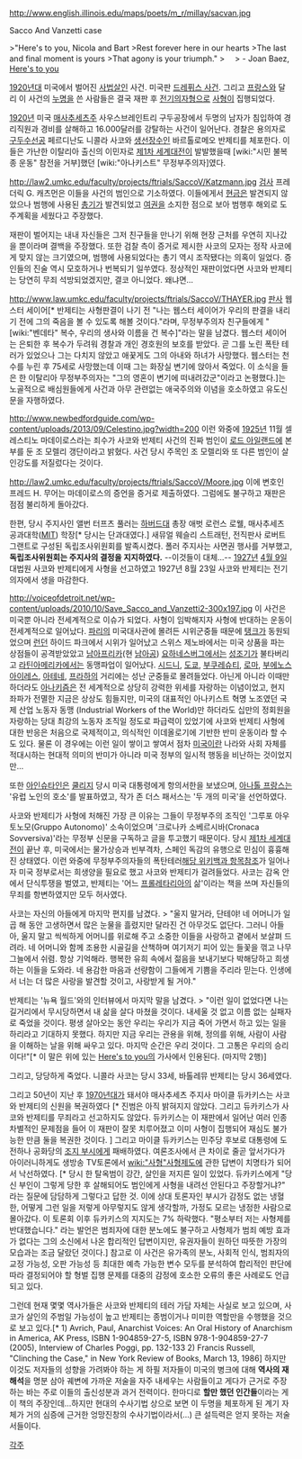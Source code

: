 http://www.english.illinois.edu/maps/poets/m_r/millay/sacvan.jpg

Sacco And Vanzetti case

>"Here's to you, Nicola and Bart
>Rest forever here in our hearts
>The last and final moment is yours
>That agony is your triumph."
>　
> - Joan Baez, [[Here's to you]]

[[1920년대]] 미국에서 벌어진 [[사법살인]] 사건.  미국판 [[드레퓌스 사건]]. 그리고 [[프랑스]]와 달리 이 사건의 [[누명]]을 쓴 사람들은 결국 재판 후 [[전기의자형]]으로 [[사형]]이 집행되었다.

[[1920년]] 미국 [[매사추세츠]]주 사우스브레인트리 구두공장에서 두명의 남자가 침입하여 경리직원과 경비를 살해하고 16.000달러를 강탈하는 사건이 일어난다. 경찰은 용의자로 [[구두]]수선공 페르디난도 니콜라 사코와 [[생선]]장수인 바르톨로메오 반제티를 체포한다. 이들은 가난한 이탈리아 출신의 이민자로 [[제1차 세계대전]]이 발발했을때 [wiki:"시민 불복종 운동" 참전을 거부]했던 [wiki:"아나키스트" 무정부주의자]였다. 

http://law2.umkc.edu/faculty/projects/ftrials/SaccoV/Katzmann.jpg
[[검사]] 프레더릭 G. 캐츠먼은 이들을 사건의 범인으로 기소하였다. 이들에게서 [[현금]]은 발견되지 않았으나 범행에 사용된 [[총기]]가 발견되었고 [[여권]]을 소지한 점으로 보아 범행후 해외로 도주계획을 세웠다고 주장했다.

재판이 벌어지는 내내 자신들은 그저 친구들을 만나기 위해 현장 근처를 우연히 지나갔을 뿐이라며 결백을 주장했다. 또한 검찰 측이 증거로 제시한 사코의 모자는 정작 사코에게 맞지 않는 크기였으며, 범행에 사용되었다는 총기 역시 조작됐다는 의혹이 일었다. 증인들의 진술 역시 모호하거나 번복되기 일쑤였다. 정상적인 재판이었다면 사코와 반제티는 당연히 무죄 석방되었겠지만, 결코 아니었다. 왜냐면...

http://www.law.umkc.edu/faculty/projects/ftrials/SaccoV/THAYER.jpg
[[판사]] 웹스터 세이어[* 반제티는 사형판결이 나기 전 "나는 웹스터 세이어가 우리의 판결을 내리기 전에 그의 죽음을 볼 수 있도록 해볼 것이다."라며, 무정부주의자 친구들에게 "[wiki:"벤데타" 복수, 우리의 생사와 이름을 건 복수]"라는 말을 남겼다. 웹스터 세이어는 은퇴한 후 복수가 두려워 경찰과 개인 경호원의 보호를 받았다. 곧 그를 노린 폭탄 테러가 있었으나 그는 다치지 않았고 애꿎게도 그의 아내와 하녀가 사망했다. 웹스터는 천수를 누린 후 75세로 사망했는데 이때 그는 화장실 변기에 앉아서 죽었다. 이 소식을 들은 한 이탈리아 무정부주의자는 "그의 영혼이 변기에 떠내려갔군"이라고 논평했다.]는 노골적으로 배심원들에게 사건과 아무 관련없는 애국주의와 이념을 호소하였고 유도신문을 자행하였다.

http://www.newbedfordguide.com/wp-content/uploads/2013/09/Celestino.jpg?width=200
이런 와중에 [[1925년]] 11월 셀레스티노 마데이로스라는 죄수가 사코와 반제티 사건의 진짜 범인이 [[로드 아일랜드]]에 본부를 둔 조 모렐리 갱단이라고 밝혔다. 사건 당시 주목인 조 모렐리와 또 다른 범인이 살인강도를 저질렀다는 것이다. 

http://law2.umkc.edu/faculty/projects/ftrials/SaccoV/Moore.jpg
이에 변호인 프레드 H. 무어는 마데이로스의 증언을 증거로 제출하였다. 그럼에도 불구하고 재판은 점점 불리하게 돌아갔다.

한편, 당시 주지사인 앨번 터프츠 풀러는 [[하버드]]대 총장 애벗 로런스 로웰, 매사추세츠 공과대학([[MIT]]) 학장[* 당시는 단과대였다.] 새뮤얼 웨슬리 스트래턴, 전직판사 로버트 그랜트로 구성된 독립조사위원회를 발족시켰다. 폴러 주지사는 사면권 행사를 거부했고, '''독립조사위원회는 주지사의 결정을 지지하였다.''' --이것들이 대체...-- [[1927년]] [[4월 9일]] 대법원 사코와 반제티에게 사형을 선고하였고 1927년 8월 23일 사코와 반제티는 전기의자에서 생을 마감한다. 

http://voiceofdetroit.net/wp-content/uploads/2010/10/Save_Sacco_and_Vanzetti2-300x197.jpg
이 사건은 미국뿐 아니라 전세계적으로 이슈가 되었다. 사형이 임박해지자 사형에 반대하는 운동이 전세계적으로 일어났다. [[파리]]의 미국대사관에 몰려든 시위군중들 때문에 [[탱크]]가 동원되었으며 [[런던]] 하이드 파크에서 시위가 일어났고 스위스 제노바에서는 미국 상품을 파는 상점들이 공격받았았고 [[남아프리카]](현 [[남아공]]) [[요하네스버그]]에서는 [[성조기]]가 불타버리고 [[라틴아메리카]]에서는 동맹파업이 일어났다. [[시드니]], [[도쿄]], [[부쿠레슈티]], [[로마]], [[부에노스 아이레스]], [[아테네]], [[프라하]]의 거리에는 성난 군중들로 몰려들었다. 아닌게 아니라 이때만 하더라도 [[아나키즘]]은 전 세계적으로 상당히 강력한 위세를 자랑하는 이념이었고, 현지 좌파가 전멸한 지금은 상상도 힘들지만, 미국의 대표적인 아나키스트 혁명 노조였던 국제 산업 노동자 동맹 (Industrial Workers of the World)만 하더라도 십만의 정회원을 자랑하는 당대 최강의 노동자 조직일 정도로 파급력이 있었기에 사코와 반제티 사형에 대한 반응은 처음으로 국제적이고, 의식적인 이데올로기에 기반한 반미 운동이라 할 수도 있다. 물론 이 경우에는 이런 일이 쌓이고 쌓여서 점차 [[미국]]이란 나라와 사회 자체를 적대시하는 현대적 의미의 반미가 아니라 미국 정부의 일시적 행동을 비난하는 것이었지만...

또한 [[아인슈타인]]은 [[쿨리지]] 당시 미국 대통령에게 항의서한을 보냈으며, [[아나톨 프랑스]]는 '유럽 노인의 호소'를 발표하였고, 작가 존 더스 패서스는 '두 개의 미국'을 선언하였다. 

사코와 반제티가 사형에 처해진 가장 큰 이유는 그들이 무정부주의 조직인 '그루포 아우토노모(Gruppo Autonomo)' 소속이었으며 '크로나카 소베르시바(Cronaca Sovversiva)'라는 무정부 신문을 구독하고 글을 투고했기 때문이다. 당시 [[제1차 세계대전]]이 끝난 후, 미국에서는 물가상승과 빈부격차, 스페인 독감의 유행으로 민심이 흉흉해진 상태였다. 이런 와중에 무정부주의자들의 폭탄테러[http://en.wikipedia.org/wiki/Wall_Street_Bombing 해당 위키백과 항목참조]가 일어나자 미국 정부로서는 희생양을 필요로 했고 사코와 반제티가 걸려들었다. 사코는 감옥 안에서 단식투쟁을 벌였고, 반제티는 '어느 [[프롤레타리아]]의 삶'이라는 책을 쓰며 자신들의 무죄를 항변하였지만 모두 허사였다. 

사코는 자신의 아들에게 마지막 편지를 남겼다.
> "울지 말거라, 단테야! 네 어머니가 일곱 해 동안 고생하면서 많은 눈물을 흘렸지만 달라진 건 아무것도 없단다. 그러니 아들아, 울지 말고 씩씩하게 어머니를 위로해 주고 소중한 이들을 사랑하고 곁에서 보살펴 드려라. 네 어머니와 함께 조용한 시골길을 산책하며 여기저기 피어 있는 들꽃을 꺾고 나무 그늘에서 쉬렴. 항상 기억해라. 행복한 유희 속에서 젊음을 보내기보다 박해당하고 희생하는 이들을 도와라. 네 용감한 마음과 선량함이 그들에게 기쁨을 주리라 믿는다. 인생에서 너는 더 많은 사랑을 발견할 것이고, 사랑받게 될 거야."

반제티는 '뉴욕 월드'와의 인터뷰에서 마지막 말을 남겼다.
>  "이런 일이 없었다면 나는 길거리에서 무시당하면서 내 삶을 살다 마쳤을 것이다. 내세울 것 없고 이름 없는 실패자로 죽었을 것이다. 평생 살아오는 동안 우리는 우리가 지금 죽어 가면서 하고 있는 일을 하리라고 기대하지 못했다. 하지만 지금 우리는 관용을 위해, 정의를 위해, 사람이 사람을 이해하는 날을 위해 싸우고 있다. 마지막 순간은 우리 것이다. 그 고통은 우리의 승리이다!"[* 이 말은 위에 있는 [[Here's to you]]의 가사에서 인용된다. (마지막 2행)]

그리고, 당당하게 죽었다. 니콜라 사코는 당시 33세, 바톨레뮤 반제티는 당시 36세였다.

그리고 50년이 지난 후 [[1970년]]대가 돼서야 매사추세츠 주지사 마이클 듀카키스는 사코와 반제티의 신원을 복권하였다 [* 진범은 아직 밝혀지지 않았다. 그리고 듀카키스가 사코와 반제티를 무죄라고 선고하지도 않았다. 듀카키스는 이 재판에서 일어난 여러 인종차별적인 문제점을 들어 이 재판이 잘못 치루어졌고 이미 사형이 집행되어 재심도 불가능한 만큼 둘을 복권한 것이다. ] 그리고 마이클 듀카키스는 민주당 후보로 대통령에 도전하나 공화당의 [[조지 부시]]에게 패배하였다. 여론조사에서 큰 차이로 줄곧 앞서가다가 아이러니하게도 생방송 TV토론에서 [[wiki:"사형"사형제도]]에 관한 답변이 치명타가 되어서 낙선하였다. [* 당시 한 탈옥범이 강간, 살인을 저지른 일이 있었다. 듀카키스에게 "당신 부인이 그렇게 당한 후 살해되어도 범인에게 사형을 내려선 안된다고 주장할거냐?" 라는 질문에 담담하게 그렇다고 답한 것. 이에 상대 토론자인 부시가 감정도 없는 냉혈한, 어떻게 그런 일을 저렇게 아무렇지도 않게 생각할까, 가정도 모르는 냉정한 사람으로 몰아갔다. 이 토론회 이후 듀카키스의 지지도는 7% 하락했다. "평소부터 저는 사형제를 반대했습니다." 라는 발언은 범죄자에 대한 분노에도 불구하고 사형제가 범죄 예방 효과가 없다는 그의 소신에서 나온 합리적인 답변이지만, 유권자들이 원하던 따뜻한 가장의 모습과는 조금 달랐던 것이다.] 참고로 이 사건은 유가족의 분노, 사회적 인식, 범죄자의 교정 가능성, 오판 가능성 등 최대한 예측 가능한 변수 모두를 분석하여 합리적인 판단에 따라 결정되어야 할 형벌 집행 문제를 대중의 감정에 호소한 오류의 좋은 사례로도 언급되고 있다.

그런데 현재 몇몇 역사가들은 사코와 반제티의 테러 가담 자체는 사실로 보고 있으며, 사코가 살인의 주범일 가능성이 높고 반제티는 종범이거나 미미한 역할만을 수행했을 것으로 보고 있다.[* 1) Avrich, Paul, Anarchist Voices: An Oral History of Anarchism in America, AK Press, ISBN 1-904859-27-5, ISBN 978-1-904859-27-7 (2005), Interview of Charles Poggi, pp. 132-133 2) Francis Russell, "Clinching the Case," in New York Review of Books, March 13, 1986] 하지만 이것도 저자들의 성향을 가려봐야 하는 게 하필 저자들이 미국의 병크에 대해 '''역사의 재해석'''을 명분 삼아 궤변에 가까운 저술을 자주 내세우는 사람들이고 게다가  근거로 주장하는 바는 주로 이들의 출신성분과 과거 전력이다. 한마디로 '''할만 했던 인간들'''이라는 게 이 책의 주장인데...하지만 현대의 수사기법 상으로 보면 이 두명을 체포하게 된 계기 자체가 거의 심증에 근거한 엉망진창의 수사기법이라서(...) 큰 설득력은 얻지 못하는 저술서들이다.  

[[각주]]

